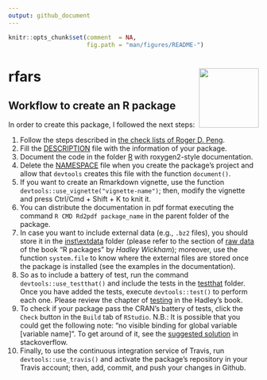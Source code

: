 ```yaml
---
output: github_document
---
```


<!-- 
  README.md is generated from README.Rmd, so you should edit that file.
-->

```r
knitr::opts_chunk$set(comment  = NA,
                      fig.path = "man/figures/README-")
```

# rfars <img src="man/figures/logo.png" align="right" width="120"/>

## Workflow to create an R package

In order to create this package, I followed the next steps:

1. Follow the steps described in [the check lists of Roger D. Peng](https://github.com/rdpeng/daprocedures/blob/master/README.md).
2. Fill the [DESCRIPTION](DESCRIPTION) file with the information of your package.
3. Document the code in the folder [R](./R) with roxygen2-style documentation.
4. Delete the [NAMESPACE](NAMESPACE) file when you create the package's project and allow that `devtools` creates this file with the function `document()`.
5. If you want to create an Rmarkdown vignette, use the function `devtools::use_vignette("vignette-name")`; then, modify the vignette and press Ctrl/Cmd + Shift + K to knit it.
6. You can distribute the documentation in pdf format executing the command `R CMD Rd2pdf package_name` in the parent folder of the package.
7. In case you want to include external data (e.g., `.bz2` files), you should store it in the [inst\\extdata](./inst/extdata) folder (please refer to the section of [raw data](http://r-pkgs.had.co.nz/data.html#data-extdata) of the book "R packages" by *Hadley Wickham*); moreover, use the function `system.file` to know where the external files are stored once the package is installed (see the examples in the documentation).
8. So as to include a battery of test, run the command `devtools::use_testthat()` and include the tests in the [testthat](./tests/testhat) folder.  Once you have added the tests, execute `devtools::test()` to perform each one.  Please review the chapter of [testing](http://r-pkgs.had.co.nz/tests.html) in the Hadley's book. 
9. To check if your package pass the CRAN's battery of tests, click the `Check` button in the `Build` tab of `RStudio`.  N.B.: It is possible that you could get the following note: "no visible binding for global variable [variable name]".  To get around of it, see the [suggested solution](https://stackoverflow.com/a/17807914) in stackoverflow.
10. Finally, to use the continuous integration service of Travis, run `devtools::use_travis()` and activate the package's repository in your Travis account; then, add, commit, and push your changes in Github.

